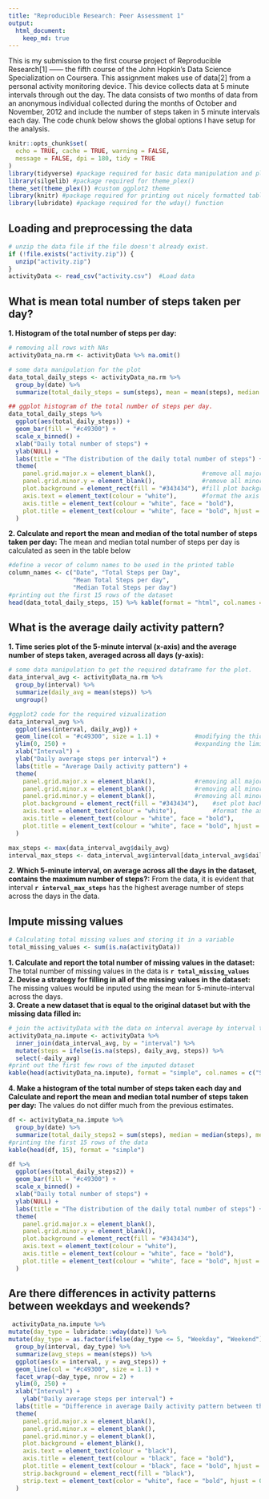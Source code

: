 ```yaml
---
title: "Reproducible Research: Peer Assessment 1"
output: 
  html_document:
    keep_md: true
---
```


This is my submission to the first course project of Reproducible Research[1] —— the fifth course of the John Hopkin's Data Science Specialization on Coursera. This assignment makes use of data[2] from a personal activity monitoring device. This device collects data at 5 minute intervals through out the day. The data consists of two months of data from an anonymous individual collected during the months of October and November, 2012 and include the number of steps taken in 5 minute intervals each day. The code chunk below shows the global options I have setup for the analysis.

```r
knitr::opts_chunk$set(
  echo = TRUE, cache = TRUE, warning = FALSE,
  message = FALSE, dpi = 180, tidy = TRUE
)
library(tidyverse) #package required for basic data manipulation and plotting
library(silgelib) #package required for theme_plex()
theme_set(theme_plex()) #custom ggplot2 theme
library(knitr) #package required for printing out nicely formatted tables.
library(lubridate) #package required for the wday() function
```

## Loading and preprocessing the data
```r
# unzip the data file if the file doesn't already exist.
if (!file.exists("activity.zip")) {
  unzip("activity.zip")
}
activityData <- read_csv("activity.csv")  #Load data
```

## What is mean total number of steps taken per day?
**1. Histogram of the total number of steps per day:** 
```r
# removing all rows with NAs
activityData_na.rm <- activityData %>% na.omit()

# some data manipulation for the plot
data_total_daily_steps <- activityData_na.rm %>%
  group_by(date) %>%
  summarize(total_daily_steps = sum(steps), mean = mean(steps), median = median(steps))

## ggplot histogram of the total number of steps per day.
data_total_daily_steps %>%
  ggplot(aes(total_daily_steps)) +
  geom_bar(fill = "#c49300") +
  scale_x_binned() +
  xlab("Daily total number of steps") +
  ylab(NULL) +
  labs(title = "The distribution of the daily total number of steps") +
  theme(
    panel.grid.major.x = element_blank(),             #remove all major gridlines in the x direction
    panel.grid.minor.y = element_blank(),             #remove all minor gridlines in the y direction
    plot.background = element_rect(fill = "#343434"), #fill plot background with custom shade of grey
    axis.text = element_text(colour = "white"),       #format the axis text in the x and y axes.
    axis.title = element_text(colour = "white", face = "bold"),                #format the axis title
    plot.title = element_text(colour = "white", face = "bold", hjust = 0.5)    #format the plot title
  )

```


**2.  Calculate and report the mean and median of the total number of steps taken per day:** The mean and median total number of steps per day is calculated as seen in the table below
```r
#define a vecor of column names to be used in the printed table
column_names <- c("Date", "Total Steps per Day", 
                  "Mean Total Steps per day",
                  "Median Total Steps per day")
#printing out the first 15 rows of the dataset
head(data_total_daily_steps, 15) %>% kable(format = "html", col.names = column_names)
```



## What is the average daily activity pattern?
**1. Time series plot of the 5-minute interval (x-axis) and the average number of steps taken, averaged across all days (y-axis):** 
```r
# some data manipulation to get the required dataframe for the plot.
data_interval_avg <- activityData_na.rm %>%
  group_by(interval) %>%
  summarize(daily_avg = mean(steps)) %>%
  ungroup()

#ggplot2 code for the required vizualization
data_interval_avg %>%
  ggplot(aes(interval, daily_avg)) +
  geom_line(col = "#c49300", size = 1.1) +          #modifying the thickness of the line and the color
  ylim(0, 250) +                                    #expanding the limits of the y axis to 250
  xlab("Interval") +                                
  ylab("Daily average steps per interval") +
  labs(title = "Average Daily activity pattern") +
  theme(
    panel.grid.major.x = element_blank(),           #removing all major gridlines in the x direction
    panel.grid.minor.x = element_blank(),           #removing all minor gridlines in the x direction
    panel.grid.minor.y = element_blank(),           #removing all minor gridlines in the y direction
    plot.background = element_rect(fill = "#343434"),    #set plot background to a custom grey color
    axis.text = element_text(colour = "white"),          #format the axis texts in the x and y axes
    axis.title = element_text(colour = "white", face = "bold"),               #format the axis text
    plot.title = element_text(colour = "white", face = "bold", hjust = 0.5) #format the plot title text
  ) 

max_steps <- max(data_interval_avg$daily_avg)
interval_max_steps <- data_interval_avg$interval[data_interval_avg$daily_avg == max_steps]
```
**2. Which 5-minute interval, on average across all the days in the dataset, contains the maximum number of steps?:** From the data, it is evident that interval **`r interval_max_steps`** has the highest average number of steps across the days in the data.

## Impute missing values

```r
# Calculating total missing values and storing it in a variable
total_missing_values <- sum(is.na(activityData))
```
**1. Calculate and report the total number of missing values in the dataset:** The total number of missing values in the data is **`r total_missing_values`**  
**2. Devise a strategy for filling in all of the missing values in the dataset:** The missing values would be inputed using the mean for 5-minute-interval across the days.  
**3. Create a new dataset that is equal to the original dataset but with the missing data filled in:**  

```r
# join the activityData with the data on interval average by interval to compute missing values
activityData_na.impute <- activityData %>%
  inner_join(data_interval_avg, by = "interval") %>%
  mutate(steps = ifelse(is.na(steps), daily_avg, steps)) %>%
  select(-daily_avg)
#print out the first few rows of the imputed dataset
kable(head(activityData_na.impute), format = "simple", col.names = c("Steps", "Date", "Interval"))
```

**4. Make a histogram of the total number of steps taken each day and Calculate and report the mean and median total number of steps taken per day:** The values do not differ much from the previous estimates. 
```r
df <- activityData_na.impute %>%
  group_by(date) %>% 
  summarize(total_daily_steps2 = sum(steps), median = median(steps), mean = mean(steps))
#printing the first 15 rows of the data
kable(head(df, 15), format = "simple")

df %>% 
  ggplot(aes(total_daily_steps2)) +
  geom_bar(fill = "#c49300") +
  scale_x_binned() +
  xlab("Daily total number of steps") +
  ylab(NULL) +
  labs(title = "The distribution of the daily total number of steps") +
  theme(
    panel.grid.major.x = element_blank(),
    panel.grid.minor.y = element_blank(),
    plot.background = element_rect(fill = "#343434"),
    axis.text = element_text(colour = "white"),
    axis.title = element_text(colour = "white", face = "bold"),
    plot.title = element_text(colour = "white", face = "bold", hjust = 0.5)
  )

```

## Are there differences in activity patterns between weekdays and weekends?
```r
 activityData_na.impute %>% 
mutate(day_type = lubridate::wday(date)) %>% 
mutate(day_type = as.factor(ifelse(day_type <= 5, "Weekday", "Weekend")))  %>% 
  group_by(interval, day_type) %>% 
  summarize(avg_steps = mean(steps)) %>% 
  ggplot(aes(x = interval, y = avg_steps)) +
  geom_line(col = "#c49300", size = 1.1) +
  facet_wrap(~day_type, nrow = 2) +
  ylim(0, 250) +
  xlab("Interval") +
    ylab("Daily average steps per interval") +
  labs(title = "Difference in average Daily activity pattern between the weekends and weekdays") +
  theme(
    panel.grid.major.x = element_blank(),
    panel.grid.minor.x = element_blank(),
    panel.grid.minor.y = element_blank(),
    plot.background = element_blank(),
    axis.text = element_text(colour = "black"),
    axis.title = element_text(colour = "black", face = "bold"),
    plot.title = element_text(colour = "black", face = "bold", hjust = "1", size = 13),
    strip.background = element_rect(fill = "black"),
    strip.text = element_text(color = "white", face = "bold", hjust = 0.5)
  )
  
```

